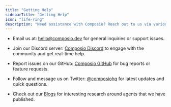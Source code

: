 ```yaml
---
title: "Getting Help"
sidebarTitle: "Getting Help"
icon: "life-ring"
description: "Need assistance with Composio? Reach out to us via various channels"
---
```


- Email us at: [hello@composio.dev](mailto:hello@composio.dev) for general inquiries or support issues.
- Join our Discord server: [Composio Discord](https://dub.composio.dev/discord) to engage with the community and get real-time help.
- Report issues on our GitHub: [Composio GitHub](https://github.com/SamparkAI) for bug reports or feature requests.
- Follow and message us on Twitter: [@composiohq](https://twitter.com/composiohq) for latest updates and quick questions.

- Check out our [Blogs](https://blog.composio.dev/) for interesting research around agents that we have published.
